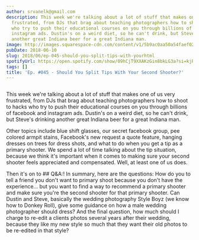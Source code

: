 ```yaml
---
author: srvanelk@gmail.com
description: This week we're talking about a lot of stuff that makes one of us very
  frustrated, from DJs that brag about teaching photographers how to shoot to hacks
  who try to push their educational courses on you through billions of facebook and
  instagram ads. Dustin's on a weird diet, so he can't drink, but Steve's drinking
  another great Indiana beer for a great Indiana man.
image: http://images.squarespace-cdn.com/content/v1/5b9ac0aa50a54faef024c950/1547782366339-JMGQ8DJAJMFQAY8F1K02/image-asset.jpeg/img.jpg/weddingphotohangover/embed/episodes/Ep--045---Should-You-Split-Tips-With-Your-Second-Shooter-e1rigp
pubDate: 2018-06-10
slug: 2018/06/ep-045-should-you-split-tips-with-yourhtml
spotifyUrl: https://open.spotify.com/show/09hCjT9XXAKzGin8bkLG3a?si=kjRZvQ1JTb6Ov3HVzSSlWA
tags: []
title: 'Ep. #045 - Should You Split Tips With Your Second Shooter?'
---
```


<figure>
  <img src="http://images.squarespace-cdn.com/content/v1/5b9ac0aa50a54faef024c950/1547782366339-JMGQ8DJAJMF## Q&A:Y8F1K02/image-asset.jpeg/img.jpg/weddingphotohangover/embed/episodes/Ep--045---Should-You-Split-Tips-With-Your-Second-Shooter-e1rigp" alt="" />
</figure>

This week we're talking about a lot of stuff that makes one of us very frustrated, from DJs that brag about teaching photographers how to shoot to hacks who try to push their educational courses on you through billions of facebook and instagram ads. Dustin's on a weird diet, so he can't drink, but Steve's drinking another great Indiana beer for a great Indiana man.

Other topics include blue shift glasses, our secret facebook group, pee colored armpit stains, Facebook's new request a quote feature, hanging dresses on trees for dress shots, and what to do when you get a tip as a primary shooter. We spend a lot of time talking about the tip situation, because we think it's important when it comes to making sure your second shooter feels appreciated and compensated. Well, at least one of us does.

Then it's on to ## Q&A:! In summary, here are the questions: How do you to tell a friend you don't want to primary shoot because you don't have the experience... but you want to find a way to recommend a primary shooter and make sure you're the second shooter for that primary shooter. Can Dustin and Steve, basically the wedding photography Style Boyz (we know how to Donkey Roll), give some guidance on how a male wedding photographer should dress? And the final question, how much should I charge to re-edit a clients photos several years after their wedding, because they like my new style so much that they want their old photos to be re-edited in that style?